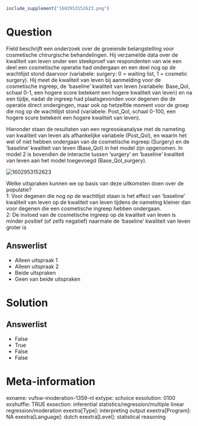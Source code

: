 ```r
include_supplement("1602953152623.png")
```

Question
========
Field beschrijft een onderzoek over de groeiende belangstelling voor
cosmetische chirurgische behandelingen. Hij verzamelde data over de
kwaliteit van leven onder een steekproef van respondenten van wie een
deel een cosmetische operatie had ondergaan en een deel nog op de
wachtlijst stond daarvoor (variabele: surgery: 0 = waiting list, 1 =
cosmetic surgery). Hij meet de kwaliteit van leven bij aanmelding voor
de cosmetische ingreep, de ‘baseline’ kwaliteit van leven (variabele:
Base\_Qol, schaal 0-1, een hogere score betekent een hogere kwaliteit
van leven) en na een tijdje, nadat de ingreep had plaatsgevonden voor
degenen die de operatie direct ondergingen, maar ook op hetzelfde moment
voor de groep die nog op de wachtlijst stond (variabele: Post\_Qol,
schaal 0-100, een hogere score betekent een hogere kwaliteit van
leven).  
  
Hieronder staan de resultaten van een regressieanalyse met de nameting
van kwaliteit van leven als afhankelijke variabele (Post\_Qol), en
waarin het wel of niet hebben ondergaan van de cosmetische ingreep
(Surgery) en de ‘baseline’ kwaliteit van leven (Base\_Qol) in het model
zijn opgenomen. In model 2 is bovendien de interactie tussen ‘surgery’
en ‘baseline’ kwaliteit van leven aan het model toegevoegd
(Base\_Qol\_surgery).  
  
<img src="1602953152623.png" class="fr-fic fr-dii tvcss_2"
alt="1602953152623" />  
  
Welke uitspraken kunnen we op basis van deze uitkomsten doen over de
populatie?  
1: Voor degenen die nog op de wachtlijst staan is het effect van
‘baseline’ kwaliteit van leven op de kwaliteit van leven tijdens de
nameting kleiner dan voor degenen die een cosmetische ingreep hebben
ondergaan.  
2: De invloed van de cosmetische ingreep op de kwaliteit van leven is
minder positief (of zelfs negatief) naarmate de ‘baseline’ kwaliteit van
leven groter is

Answerlist
----------
* Alleen uitspraak 1
* Alleen uitspraak 2
* Beide uitspraken
* Geen van beide uitspraken

Solution
========










Answerlist
----------
* False
* True
* False
* False

Meta-information
================
exname: vufsw-moderation-1359-nl
extype: schoice
exsolution: 0100
exshuffle: TRUE
exsection: inferential statistics/regression/multiple linear regression/moderation
exextra[Type]: interpreting output
exextra[Program]: NA
exextra[Language]: dutch
exextra[Level]: statistical reasoning

